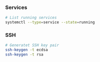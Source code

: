 ### Services
```bash copy filename="Bash"
# List running services
systemctl --type=service --state=running
```


### SSH
```bash copy filename="Bash"
# Generatet SSH key pair
ssh-keygen -t ecdsa
ssh-keygen -t rsa
```